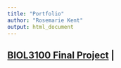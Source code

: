 ```yaml
---
title: "Portfolio"
author: "Rosemarie Kent"
output: html_document
---
```


## [BIOL3100 Final Project](http://Rosiek032123.github.io/Portfolio/Biol_3100_Final_Project/) \|
